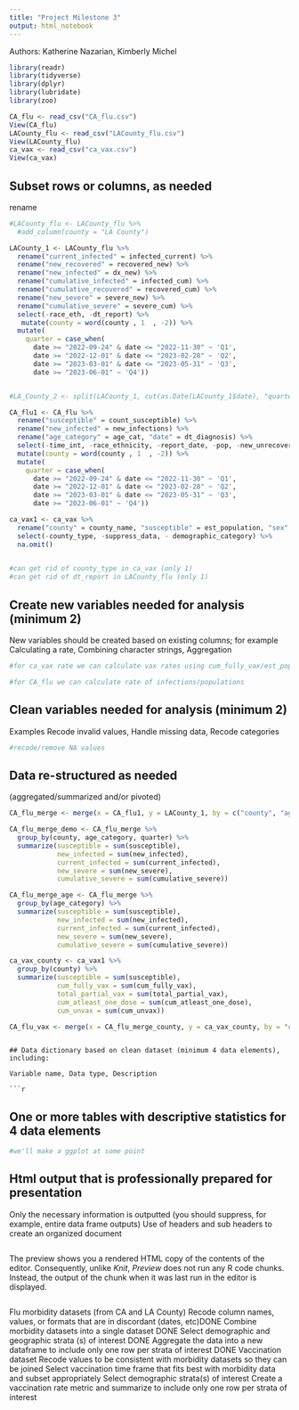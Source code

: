 ```yaml
---
title: "Project Milestone 3"
output: html_notebook
---
```


Authors: Katherine Nazarian, Kimberly Michel

```r
library(readr)
library(tidyverse)
library(dplyr)
library(lubridate)
library(zoo)

CA_flu <- read_csv("CA_flu.csv")
View(CA_flu)
LACounty_flu <- read_csv("LACounty_flu.csv")
View(LACounty_flu)
ca_vax <- read_csv("ca_vax.csv")
View(ca_vax)

```

## Subset rows or columns, as needed
rename 
```r
#LACounty_flu <- LACounty_flu %>% 
  #add_column(county = "LA County")

LACounty_1 <- LACounty_flu %>% 
  rename("current_infected" = infected_current) %>%
  rename("new_recovered" = recovered_new) %>% 
  rename("new_infected" = dx_new) %>% 
  rename("cumulative_infected" = infected_cum) %>% 
  rename("cumulative_recovered" = recovered_cum) %>% 
  rename("new_severe" = severe_new) %>% 
  rename("cumulative_severe" = severe_cum) %>% 
  select(-race_eth, -dt_report) %>% 
   mutate(county = word(county , 1  , -2)) %>% 
  mutate(
    quarter = case_when(
      date >= "2022-09-24" & date <= "2022-11-30" ~ 'Q1', 
      date >= "2022-12-01" & date <= "2023-02-28" ~ 'Q2', 
      date >= "2023-03-01" & date <= "2023-05-31" ~ 'Q3', 
      date >= "2023-06-01" ~ 'Q4'))


#LA_County_2 <- split(LACounty_1, cut(as.Date(LACounty_1$date), "quarter"))

CA_flu1 <- CA_flu %>% 
  rename("susceptible" = count_susceptible) %>% 
  rename("new_infected" = new_infections) %>% 
  rename("age_category" = age_cat, "date" = dt_diagnosis) %>% 
  select(-time_int, -race_ethnicity, -report_date, -pop, -new_unrecovered, -cumulative_unrecovered) %>%
  mutate(county = word(county , 1  , -2)) %>%
  mutate(
    quarter = case_when(
      date >= "2022-09-24" & date <= "2022-11-30" ~ 'Q1', 
      date >= "2022-12-01" & date <= "2023-02-28" ~ 'Q2', 
      date >= "2023-03-01" & date <= "2023-05-31" ~ 'Q3', 
      date >= "2023-06-01" ~ 'Q4'))

ca_vax1 <- ca_vax %>% 
  rename("county" = county_name, "susceptible" = est_population, "sex" = demographic_value) %>%
  select(-county_type, -suppress_data, - demographic_category) %>% 
  na.omit()
  

#can get rid of county_type in ca_vax (only 1) 
#can get rid of dt_report in LACounty_flu (only 1)

```

## Create new variables needed for analysis (minimum 2)

New variables should be created based on existing columns; for example Calculating a rate, Combining character strings, Aggregation

```r
#for ca_vax rate we can calculate vax rates using cum_fully_vax/est_population, but we would have to remove the NA values 

#for CA_flu we can calculate rate of infections/populations 


```

## Clean variables needed for analysis (minimum 2)

Examples Recode invalid values, Handle missing data, Recode categories

```r
#recode/remove NA values 
```

## Data re-structured as needed

(aggregated/summarized and/or pivoted)

```r

CA_flu_merge <- merge(x = CA_flu1, y = LACounty_1, by = c("county", "age_category", "quarter", "sex", "new_infected", "new_recovered", "susceptible", "current_infected", "cumulative_infected", "cumulative_recovered", "new_severe", "cumulative_severe"), all = TRUE)

CA_flu_merge_demo <- CA_flu_merge %>% 
  group_by(county, age_category, quarter) %>% 
  summarize(susceptible = sum(susceptible),
            new_infected = sum(new_infected), 
            current_infected = sum(current_infected), 
            new_severe = sum(new_severe), 
            cumulative_severe = sum(cumulative_severe))

CA_flu_merge_age <- CA_flu_merge %>% 
  group_by(age_category) %>% 
  summarize(susceptible = sum(susceptible),
            new_infected = sum(new_infected), 
            current_infected = sum(current_infected), 
            new_severe = sum(new_severe), 
            cumulative_severe = sum(cumulative_severe))

ca_vax_county <- ca_vax1 %>% 
  group_by(county) %>% 
  summarize(susceptible = sum(susceptible), 
            cum_fully_vax = sum(cum_fully_vax), 
            total_partial_vax = sum(total_partial_vax),
            cum_atleast_one_dose = sum(cum_atleast_one_dose),
            cum_unvax = sum(cum_unvax))

CA_flu_vax <- merge(x = CA_flu_merge_county, y = ca_vax_county, by = "county", all = TRUE)
```


```

## Data dictionary based on clean dataset (minimum 4 data elements), including:

Variable name, Data type, Description

```r

```

## One or more tables with descriptive statistics for 4 data elements

```r
#we'll make a ggplot at some point 
```

## Html output that is professionally prepared for presentation

Only the necessary information is outputted (you should suppress, for example, entire data frame outputs) Use of headers and sub headers to create an organized document

```r

```

The preview shows you a rendered HTML copy of the contents of the editor. Consequently, unlike *Knit*, *Preview* does not run any R code chunks. Instead, the output of the chunk when it was last run in the editor is displayed.

```r

```
Flu morbidity datasets (from CA and LA County)
  Recode column names, values, or formats that are in discordant (dates, etc)DONE 
  Combine morbidity datasets into a single dataset DONE
  Select demographic and geographic strata (s) of interest DONE
  Aggregate the data into a new dataframe to  include only one row per strata of     interest DONE
Vaccination dataset 
  Recode values to be consistent with morbidity datasets so they can be joined
  Select vaccination time frame that fits best with morbidity data and subset        appropriately
  Select demographic strata(s) of interest
  Create a vaccination rate metric and summarize to include only one row per strata   of interest